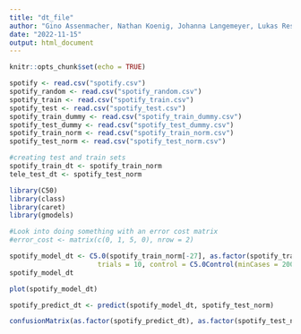 ```yaml
---
title: "dt_file"
author: "Gino Assenmacher, Nathan Koenig, Johanna Langemeyer, Lukas Resch, Ben Roemer"
date: "2022-11-15"
output: html_document
---
```


```r
knitr::opts_chunk$set(echo = TRUE)
```

```r

spotify <- read.csv("spotify.csv")
spotify_random <- read.csv("spotify_random.csv")
spotify_train <- read.csv("spotify_train.csv")
spotify_test <- read.csv("spotify_test.csv")
spotify_train_dummy <- read.csv("spotify_train_dummy.csv")
spotify_test_dummy <- read.csv("spotify_test_dummy.csv")
spotify_train_norm <- read.csv("spotify_train_norm.csv")
spotify_test_norm <- read.csv("spotify_test_norm.csv")

```
```r
#creating test and train sets
spotify_train_dt <- spotify_train_norm
tele_test_dt <- spotify_test_norm

library(C50)
library(class)
library(caret)
library(gmodels)

#Look into doing something with an error cost matrix
#error_cost <- matrix(c(0, 1, 5, 0), nrow = 2)

spotify_model_dt <- C5.0(spotify_train_norm[-27], as.factor(spotify_train_norm$target),  
                      trials = 10, control = C5.0Control(minCases = 200))
spotify_model_dt

plot(spotify_model_dt)

spotify_predict_dt <- predict(spotify_model_dt, spotify_test_norm)

confusionMatrix(as.factor(spotify_predict_dt), as.factor(spotify_test_norm$target), positive = "1")
```
